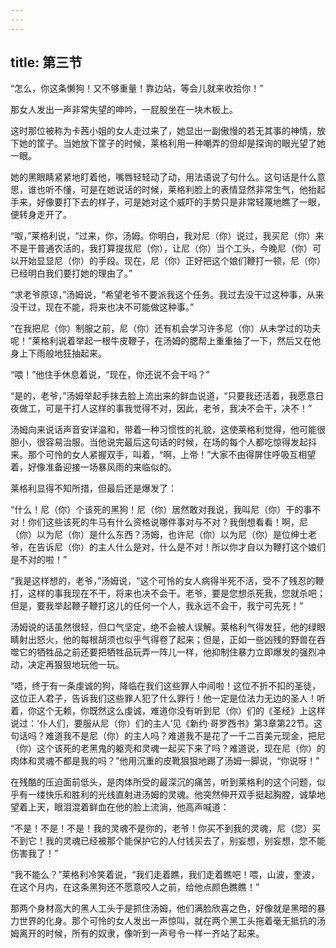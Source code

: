 ```yaml
---
---
---
```

title: 第三节
---




“怎么，你这条懒狗！又不够重量！靠边站，等会儿就来收拾你！”

那女人发出一声非常失望的呻吟，一屁股坐在一块木板上。

这时那位被称为卡茜小姐的女人走过来了，她显出一副傲慢的若无其事的神情，放下她的筐子。当她放下筐子的时候，莱格利用一种嘲弄的但却是探询的眼光望了她一眼。

她的黑眼睛紧紧地盯着他，嘴唇轻轻动了动，用法语说了句什么。这句话是什么意思，谁也听不懂，可是在她说话的时候，莱格利脸上的表情显然非常生气，他抬起手来，好像要打下去的样子，可是她对这个威吓的手势只是非常轻蔑地瞧了一眼，便转身走开了。

“呶，”莱格利说，“过来，你，汤姆。你明白，我对尼（你）说过，我买尼（你）来不是干普通农活的，我打算提拔尼（你），让尼（你）当个工头，今晚尼（你）可以开始显显尼（你）的手段。现在，尼（你）正好把这个娘们鞭打一顿，尼（你）已经明白我们要打她的理由了。”

“求老爷原谅，”汤姆说，“希望老爷不要派我这个任务。我过去没干过这种事，从来没干过，现在不能，将来也决不可能做这种事。”

“在我把尼（你）制服之前，尼（你）还有机会学习许多尼（你）从未学过的功夫呢！”莱格利说着举起一根牛皮鞭子，在汤姆的腮帮上重重抽了一下，然后又在他身上下雨般地狂抽起来。

“喂！”他住手休息着说，“现在，你还说不会干吗？”

“是的，老爷，”汤姆举起手抹去脸上流出来的鲜血说道，“只要我还活着，我愿意日夜做工，可是干打人这样的事我觉得不对，因此，老爷，我决不会干，决不！”

汤姆向来说话声音安详温和，带着一种习惯性的礼貌，这使莱格利觉得，他可能很胆小，很容易治服。当他说完最后这句话的时候，在场的每个人都吃惊得发起抖来。那个可怜的女人紧握双手，叫着，“啊，上帝！”大家不由得屏住呼吸互相望着，好像准备迎接一场暴风雨的来临似的。

莱格利显得不知所措，但最后还是爆发了：

“什么！尼（你）个该死的黑狗！尼（你）居然敢对我说，我叫尼（你）干的事不对！你们这些该死的牛马有什么资格说哪件事对与不对？我倒想看看！啊，尼（你）以为尼（你）是什么东西？汤姆，也许尼（你）以为尼（你）是位绅士老爷，在告诉尼（你）的主人什么是对，什么是不对！所以你才自以为鞭打这个娘们是不对的啦！”

“我是这样想的，老爷，”汤姆说，“这个可怜的女人病得半死不活，受不了残忍的鞭打，这样的事我现在不干，将来也决不会干。老爷，要是您想杀死我，您就杀吧；但是，要我举起鞭子鞭打这儿的任何一个人，我永远不会干，我宁可先死！”

汤姆说的话虽然很轻，但口气坚定，绝不会被人误解。莱格利气得发狂，他的绿眼睛射出怒火，他的每根胡须也似乎气得卷了起来；但是，正如一些凶残的野兽在吞噬它的牺牲品之前还要把牺牲品玩弄一阵儿一样，他抑制住暴力立即爆发的强烈冲动，决定再狠狠地玩他一玩。

“唔，终于有一条虔诚的狗，降临在我们这些罪人中间啦！这位不折不扣的圣徒，这位正人君子，告诉我们这些罪人犯了什么罪行！他一定是位法力无边的圣人！听着，你这个无赖，你既然这么虔诚，难道你没有听到尼（你）们的《圣经》上这样说过：‘仆人们，要服从尼（你）们的主人’见《新约·哥罗西书》第3章第22节。这句话吗？难道我不是尼（你）的主人吗？难道我不是花了一千二百美元现金，把尼（你）这个该死的老黑鬼的躯壳和灵魂一起买下来了吗？难道说，现在尼（你）的肉体和灵魂不都是我的吗？”他用沉重的皮靴狠狠地踢了汤姆一脚说，“你说呀！”

在残酷的压迫面前低头，是肉体所受的最深沉的痛苦，听到莱格利的这个问题，似乎有一缕快乐和胜利的光线直射进汤姆的灵魂。他突然伸开双手挺起胸膛，诚挚地望着上天，眼泪混着鲜血在他的脸上流淌，他高声喊道：

“不是！不是！不是！我的灵魂不是你的，老爷！你买不到我的灵魂，尼（您）买不到它！我的灵魂已经被那个能保护它的人付钱买去了，别妄想，别妄想，您不能伤害我了！”

“我不能么？”莱格利冷笑着说，“我们走着瞧，我们走着瞧吧！喂，山波，奎波，在这个月内，在这条黑狗还不愿意咬人之前，给他点颜色瞧瞧！”

那两个身材高大的黑人工头于是抓住汤姆，他们满脸欣喜之色，好像就是黑暗的暴力世界的化身。那个可怜的女人发出一声惊叫，就在两个黑工头拖着毫无抵抗的汤姆离开的时候，所有的奴隶，像听到一声号令一样一齐站了起来。